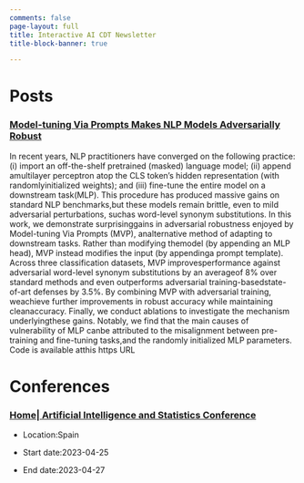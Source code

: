 ```yaml
---
comments: false
page-layout: full
title: Interactive AI CDT Newsletter
title-block-banner: true

---
```

# Posts 

### [Model-tuning Via Prompts Makes NLP Models Adversarially Robust](https://delmirodaladier.github.io/icr/content/model-tuning-via-prompts-makes-nlp-models-adversarially-robust)

In recent years, NLP practitioners have converged on the following practice:(i) import an off-the-shelf pretrained (masked) language model; (ii) append amultilayer perceptron atop the CLS token's hidden representation (with randomlyinitialized weights); and (iii) fine-tune the entire model on a downstream task(MLP). This procedure has produced massive gains on standard NLP benchmarks,but these models remain brittle, even to mild adversarial perturbations, suchas word-level synonym substitutions. In this work, we demonstrate surprisinggains in adversarial robustness enjoyed by Model-tuning Via Prompts (MVP), analternative method of adapting to downstream tasks. Rather than modifying themodel (by appending an MLP head), MVP instead modifies the input (by appendinga prompt template). Across three classification datasets, MVP improvesperformance against adversarial word-level synonym substitutions by an averageof 8% over standard methods and even outperforms adversarial training-basedstate-of-art defenses by 3.5%. By combining MVP with adversarial training, weachieve further improvements in robust accuracy while maintaining cleanaccuracy. Finally, we conduct ablations to investigate the mechanism underlyingthese gains. Notably, we find that the main causes of vulnerability of MLP canbe attributed to the misalignment between pre-training and fine-tuning tasks,and the randomly initialized MLP parameters. Code is available atthis https URL

# Conferences 

### [Home| Artificial Intelligence and Statistics Conference](http://aistats.org/aistats2023/)

- Location:Spain

- Start date:2023-04-25

- End date:2023-04-27
